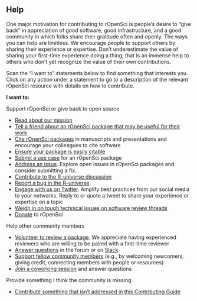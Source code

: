 ## Help {#help}

One major motivation for contributing to rOpenSci is people's desire to 
"give back" in appreciation of good software, good infrastructure, 
and a good community in which folks share their gratitude often and openly. 
The ways you can help are limitless. We encourage people to support others by 
sharing their experience or expertise. 
Don't underestimate the value of sharing your first-time experience doing a thing; 
that is an immense help to others who don't yet recognize the value of their own contributions.

Scan the "I want to" statements below to find something that interests you. 
Click on any action under a statement to go to a description of the relevant rOpenSci resource with details on how to contribute.

**I want to:**

Support rOpenSci or give back to open source

*   [Read about our mission](#mission)
*   [Tell a friend about an rOpenSci package that may be useful for their work](#packages)
*   [Cite rOpenSci packages](#packages) in manuscripts and presentations and encourage your colleagues to cite software
*   [Ensure your package is easily citable](#devguide)
*   [Submit a use case](#usecases) for an rOpenSci package
*   [Address an issue](#issues). 
    Explore open issues in rOpenSci packages and consider submitting a fix. 
*   [Contribute to the R-universe discussion](#runiverse)
*   [Report a bug in the R-universe](#runiverse)
*   [Engage with us on Twitter](#channels). Amplify best practices from our social media to your networks. 
    Reply to or quote a tweet to share your experience or expertise on a topic
*   [Weigh in on tough technical issues on software review threads](#devguide)
*   [Donate](https://ropensci.org/donate/) to rOpenSci


Help other community members

*   [Volunteer to review a package](#devguide). 
    We appreciate having experienced reviewers who are willing to be paired with a first-time reviewer
*   [Answer questions](#channels) in the forum or on [Slack](#channels-slack)
*   [Support fellow community members](#channels) 
    (e.g., by welcoming newcomers, giving credit, connecting members with people or resources)
*   [Join a coworking session](#coworking) and answer questions

Provide something I think the community is missing 

*   [Contribute something that isn't addressed in this Contributing Guide](#contributing)
